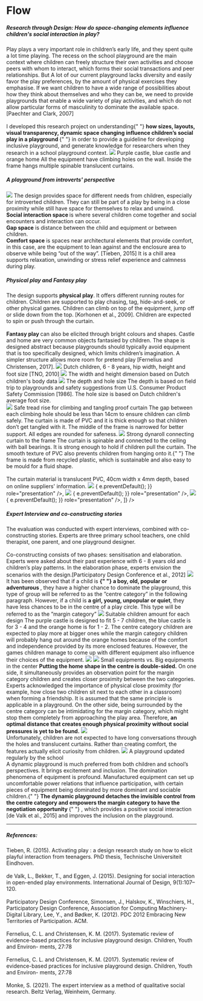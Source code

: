 
# Flow

<h5>
  Research through Design: How do space-changing elements influence children's
  social interaction in play?
</h5>

<Gap margin={200} />

<Title>
  <h3>Introduction</h3>
</Title>
<Text>
  Play plays a very important role in children’s early life, and they spent
  quite a lot time playing. The recess on the school playground are the main
  context where children can freely structure their own activities and choose
  peers with whom to interact, which forms their social transactions and peer
  relationships. But A lot of our current playground lacks diversity and easily
  favor the play preferences, by the amount of physical exercises they
  emphasise. If we want children to have a wide range of possibilities about how
  they think about themselves and who they can be, we need to provide
  playgrounds that enable a wide variety of play activities, and which do not
  allow particular forms of masculinity to dominate the available space.
  [Paechter and Clark, 2007]
  <br />
  <br />I developed this research project on understanding{" "}
  <b>
    how sizes, layouts, visual transparency, dynamic space changing influence
    children’s social play in a playground
  </b>{" "}
  in order to provide a guideline for developing inclusive playground, and
  generate knowledge for researchers when they research in a school playground
  context.
</Text>

<Title>
  <h3>Design Artefacts</h3>
</Title>
<img src="../../../flow/design.png" />
<Annotation>Purple castle, blue castle and orange home </Annotation>
<Text>
  All the equipment have climbing holes on the wall. Inside the frame hangs
  multiple spinable translucent curtains.
</Text>

<Title>
  <h3>Space Design</h3>
</Title>
<h5>A playground from introverts' perspective</h5>
<img src="../../../flow/Space-01.png" />
<Text>
  The design provides space for different needs from children, especially for
  introverted children. They can still be part of a play by being in a close
  proximity while still have space for themselves to relax and unwind.
  <br />
  <b>Social interaction space </b>is where several children come together and
  social encounters and interaction can occur.
  <br />
  <b>Gap space</b> is distance between the child and equipment or between
  children.
  <br />
  <b>Comfort space</b> is spaces near architectural elements that provide
  comfort, in this case, are the equipment to lean against and the enclosure
  area to observe while being “out of the way”. [Tieben, 2015] It is a chill
  area supports relaxation, unwinding or stress relief experience and calmness
  during play.
</Text>

<Title>
  <h3>Supported Play Types</h3>
</Title>
<h5>Physical play and Fantasy play</h5>
<Text>
The design supports <b>physical play</b>. It offers different running routes for children. Children are supported to play chasing, tag, hide-and-seek,
or other physical games. Children can climb on top of the equipment, jump off or slide down from the top. [Korhonen et
al., 2009]. Children are expected to spin or push through the curtain.

  <br />
  <br />
  <b>Fantasy play </b>can also be elicited through bright colours and shapes. Castle and home are very common objects fantasied by children. The shape is designed abstract because
  playgrounds should typically avoid equipment that is too specifically
  designed, which limits children’s imagination. A simpler structure allows
  more room for pretend play [Fernelius and Christensen, 2017].
</Text>

<Title>
  <h3>User Study</h3>
</Title>
<Text>
  <img src="../../../flow/dutch.png" />
  <Annotation>
    Dutch children, 6 - 8 years, hip width, height and foot size [TNO, 2010]
  </Annotation>
  <img src="../../../flow/measurement.png" />
  <Annotation>
    The width and height dimension based on Dutch children's body data
  </Annotation>
  <img src="../../../flow/depth.png" />
  <Annotation>The depth and hole size</Annotation>
  The depth is based on field trip to playgrounds and safety suggestions from
  U.S. Consumer Product Safety Commission [1986]. The hole size is based on
  Dutch children's average foot size.
  <br />
</Text>

<Title>
  <h3>Safety Considerations</h3>
</Title>
<Text>
  <img src="../../../flow/safety1.png" />
  <Annotation>
    Safe tread rise for climbing and tangling proof curtain
  </Annotation>
  The gap between each climbing hole should be less than 14cm to ensure children
  can climb safely. The curtain is made of PVC and it is thick enough so that
  children don’t get tangled with it. The middle of the frame is narrowed for
  better support. All edges are rounded for safeness.
</Text>

<Text>
  <img src="../../../flow/dynaroll.png" />
  <Annotation>Strong dynaroll connecting curtain to the frame</Annotation>
  The curtain is spinable and connected to the ceiling with ball bearings. It is
  strong enough to hold if children pull the curtain. The smooth texture of PVC
  also prevents children from hanging onto it.{" "}
</Text>

<Title>
  <h3>Manufacturing Considerations</h3>
</Title>
<Text>
  The frame is made from recycled plastic, which is sustainable and also easy to
  be mould for a fluid shape. <br />
  <br />
  The curtain material is translucent PVC, 40cm width x 4mm depth, based on
  online suppliers' information.
</Text>

<Title>
  <h3>Physical Demonstrator</h3>
</Title>
<img src="../../../flow/demo1.jpg" />
<AliceCarousel
  animationDuration="2000"
  infinite
  controlsStrategy="alternate"
  autoPlay
  mouseTracking
  disableButtonsControls
  items={[
    <img
      src="../../../flow/demo2.jpg"
      onDragStart={(e) => {
        e.preventDefault();
      }}
      role="presentation"
    />,
    <img
      src="../../../flow/demo3.jpg"
      onDragStart={(e) => {
        e.preventDefault();
      }}
      role="presentation"
    />,
    <img
      src="../../../flow/demo4.jpg"
      onDragStart={(e) => {
        e.preventDefault();
      }}
      role="presentation"
    />,
  ]}
/>
<Title>
  <h3>Methods</h3>
</Title>
<h5>Expert Interview and co-constructing stories</h5>
<Text>
  The evaluation was conducted with expert interviews, combined with
  co-constructing stories. Experts are three primary school teachers, one child
  therapist, one parent, and one playground designer.
  <br />
  <br />
  Co-constructing consists of two phases: sensitisation and elaboration. Experts
  were asked about their past experience with 6 - 8 years old and children’s play
  patterns. In the elaboration phase, experts envision the scenarios with the design.[Participatory
  Design Conference et al., 2012]
</Text>

<Title>
  <h3>Results</h3>
</Title>

<Text title="Center category vs Margin category">
  <img src="../../../flow/category.png" />
  It has been observed that if a child is <b>
    {" "}
    a boy, old, popular or adventurous
  </b>, they have a higher chance to dominate the playground, this type of group
  will be referred to as the ”centre category” in the following paragraph. However,
  if a child is <b>a girl, young, unpopular or quiet</b>, they have less chances
  to be in the centre of a play circle. This type will be referred to as the ”margin
  category”
</Text>

<Text title="How does the size influence children's play preference?">
  <img src="../../../flow/size.png" />
  <Annotation>Suitable children amount for each design</Annotation>
  The purple castle is designed to fit 5 - 7 children, the blue castle is for 3
  - 4 and the orange home is for 1 - 2. The centre category children are
  expected to play more at bigger ones while the margin category children will
  probably hang out around the orange homes because of the comfort and
  independence provided by its more enclosed features. However, the games
  children manage to come up with different equipment also influence their
  choices of the equipment.
</Text>

<Text title="How does layout influence children's social interaction?">
  <img src="../../../flow/layout1.png" />
  <img src="../../../flow/layout2.png" />
  <Annotation>Small equipments vs. Big equipments in the center</Annotation>
  <b>Putting the home shape in the centre is double-sided.</b> On one side, it simultaneously
  provides an observation point for the margin category children and creates closer
  proximity between the two categories. Experts acknowledged the importance of physical
  close proximity (for example, how close two children sit next to each other in
  a classroom) when forming a friendship. It is assumed that the same principle is
  applicable in a playground. On the other side, being surrounded by the centre category
  can be intimidating for the margin category, which might stop them completely from
  approaching the play area. Therefore, <b>an optimal distance that creates enough physical proximity without social pressures is yet to be found.</b>
</Text>

<Text title="Does transluency create comfort?">
  <img src="../../../flow/transparency.png" />
  <br />
  Unfortunately, children are not expected to have long conversations through
  the holes and translucent curtains. Rather than creating comfort, the features
  actually elicit curiosity from children.
</Text>

<Text title="What if the playground change over time?">
  <img src="../../../flow/dynamic.gif" />
  <Annotation>A playground updated regularly by the school</Annotation>
  <br />A dynamic playground is much preferred from both children and school’s
  perspectives. It brings excitement and inclusion. The domination phenomena of
  equipment is profound. Manufactured equipment can set up uncomfortable power
  relations that influence participation, with certain pieces of equipment being
  dominated by more dominant and sociable children.{" "}
  <b>
    The dynamic playground detaches the invisible control from the centre
    category and empowers the margin category to have the negotiation
    opportunity
  </b>{" "}
  , which provides a positive social interaction [de Valk et al., 2015] and
  improves the inclusion on the playground.
</Text>

<Gap margin={100} />

<hr />

##### References:

<div>
  Tieben, R. (2015). Activating play : a design research study on how to elicit
  playful interaction from teenagers. PhD thesis, Technische Universiteit
  Eindhoven.
</div>
<br />
<div>
  de Valk, L., Bekker, T., and Eggen, J. (2015). Designing for social
  interaction in open-ended play environments. International Journal of Design,
  9(1):107–120.
</div>
<br />
<div>
  Participatory Design Conference, Simonsen, J., Halskov, K., Winschiers, H.,
  Participatory Design Conference, Association for Computing Machinery-Digital
  Library, Lee, Y., and Bødker, K. (2012). PDC 2012 Embracing New Territories of
  Participation. ACM.
</div>
<br />
<div>
  Fernelius, C. L. and Christensen, K. M. (2017). Systematic review of
  evidence-based practices for inclusive playground design. Children, Youth and
  Environ- ments, 27:78
</div>
<br />
<div>
  Fernelius, C. L. and Christensen, K. M. (2017). Systematic review of
  evidence-based practices for inclusive playground design. Children, Youth and
  Environ- ments, 27:78
</div>
<br />
<div>
  Monke, S. (2021). The expert interview as a method of qualitative social
  research. Beltz Verlag, Weinheim, Germany.
</div>
